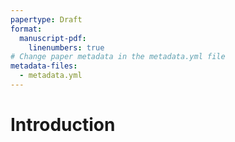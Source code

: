 ```yaml
---
papertype: Draft
format:
  manuscript-pdf:
    linenumbers: true
# Change paper metadata in the metadata.yml file
metadata-files:
  - metadata.yml
---
```


# Introduction

